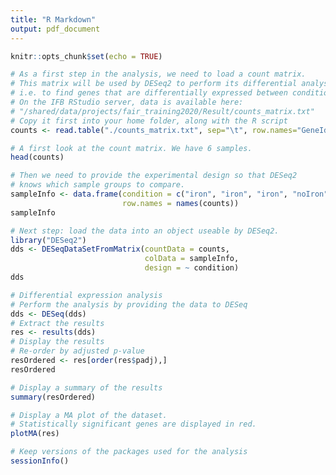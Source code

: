 ```yaml
---
title: "R Markdown"
output: pdf_document
---
```


```r
knitr::opts_chunk$set(echo = TRUE)
```


```r
# As a first step in the analysis, we need to load a count matrix.
# This matrix will be used by DESeq2 to perform its differential analysis, 
# i.e. to find genes that are differentially expressed between conditions.
# On the IFB RStudio server, data is available here: 
# "/shared/data/projects/fair_training2020/Result/counts_matrix.txt"
# Copy it first into your home folder, along with the R script
counts <- read.table("./counts_matrix.txt", sep="\t", row.names="GeneId", header=TRUE)

# A first look at the count matrix. We have 6 samples.
head(counts)

# Then we need to provide the experimental design so that DESeq2 
# knows which sample groups to compare.
sampleInfo <- data.frame(condition = c("iron", "iron", "iron", "noIron", "noIron", "noIron"),
                         row.names = names(counts))
sampleInfo

# Next step: load the data into an object useable by DESeq2.
library("DESeq2")
dds <- DESeqDataSetFromMatrix(countData = counts,
                              colData = sampleInfo,
                              design = ~ condition)
dds

# Differential expression analysis
# Perform the analysis by providing the data to DESeq
dds <- DESeq(dds)
# Extract the results
res <- results(dds)
# Display the results
# Re-order by adjusted p-value
resOrdered <- res[order(res$padj),]
resOrdered

# Display a summary of the results
summary(resOrdered)

# Display a MA plot of the dataset.
# Statistically significant genes are displayed in red.
plotMA(res)

# Keep versions of the packages used for the analysis
sessionInfo()

```

